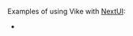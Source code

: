 
Examples of using Vike with [NextUI](https://nextui.org/):
 - <Example timestamp="2023.12" repo="fabioricali/vike-nextui-example" />
